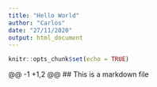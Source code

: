 ---
title: "Hello World"
author: "Carlos"
date: "27/11/2020"
output: html_document
---

```{r setup, include=FALSE}
knitr::opts_chunk$set(echo = TRUE)
```
@@ -1 +1,2 @@
## This is a markdown file


